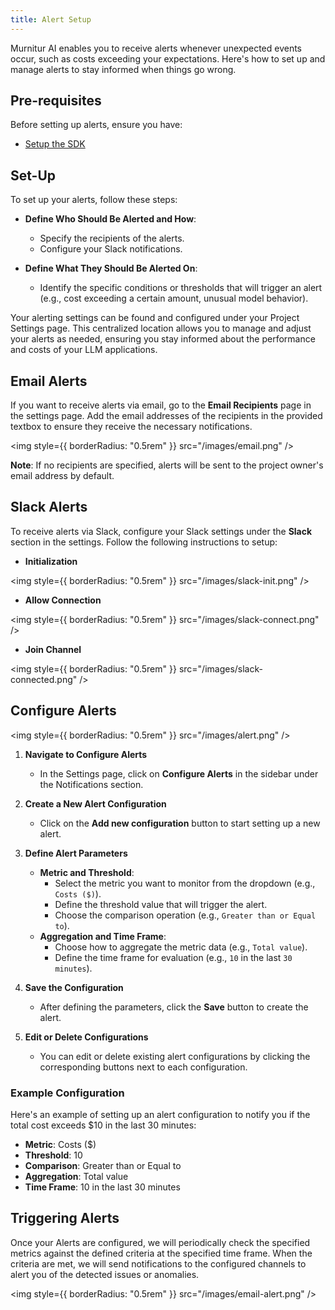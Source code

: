 ```yaml
---
title: Alert Setup
---
```


Murnitur AI enables you to receive alerts whenever unexpected events occur, such as costs exceeding your expectations. Here's how to set up and manage alerts to stay informed when things go wrong.

## Pre-requisites

Before setting up alerts, ensure you have:

- [Setup the SDK](/installation)

## Set-Up

To set up your alerts, follow these steps:

- **Define Who Should Be Alerted and How**:

  - Specify the recipients of the alerts.
  - Configure your Slack notifications.

- **Define What They Should Be Alerted On**:
  - Identify the specific conditions or thresholds that will trigger an alert (e.g., cost exceeding a certain amount, unusual model behavior).

Your alerting settings can be found and configured under your Project Settings page. This centralized location allows you to manage and adjust your alerts as needed, ensuring you stay informed about the performance and costs of your LLM applications.

## Email Alerts

If you want to receive alerts via email, go to the **Email Recipients** page in the settings page. Add the email addresses of the recipients in the provided textbox to ensure they receive the necessary notifications.

<img style={{ borderRadius: "0.5rem" }} src="/images/email.png" />

**Note**: If no recipients are specified, alerts will be sent to the project owner's email address by default.

## Slack Alerts

To receive alerts via Slack, configure your Slack settings under the **Slack** section in the settings.
Follow the following instructions to setup:

- **Initialization**

<img style={{ borderRadius: "0.5rem" }} src="/images/slack-init.png" />

- **Allow Connection**

<img style={{ borderRadius: "0.5rem" }} src="/images/slack-connect.png" />

- **Join Channel**

<img style={{ borderRadius: "0.5rem" }} src="/images/slack-connected.png" />

## Configure Alerts

<img style={{ borderRadius: "0.5rem" }} src="/images/alert.png" />

1. **Navigate to Configure Alerts**

   - In the Settings page, click on **Configure Alerts** in the sidebar under the Notifications section.

2. **Create a New Alert Configuration**

   - Click on the **Add new configuration** button to start setting up a new alert.

3. **Define Alert Parameters**

   - **Metric and Threshold**:
     - Select the metric you want to monitor from the dropdown (e.g., `Costs ($)`).
     - Define the threshold value that will trigger the alert.
     - Choose the comparison operation (e.g., `Greater than or Equal to`).
   - **Aggregation and Time Frame**:
     - Choose how to aggregate the metric data (e.g., `Total value`).
     - Define the time frame for evaluation (e.g., `10` in the last `30 minutes`).

4. **Save the Configuration**

   - After defining the parameters, click the **Save** button to create the alert.

5. **Edit or Delete Configurations**
   - You can edit or delete existing alert configurations by clicking the corresponding buttons next to each configuration.

### Example Configuration

Here's an example of setting up an alert configuration to notify you if the total cost exceeds $10 in the last 30 minutes:

- **Metric**: Costs ($)
- **Threshold**: 10
- **Comparison**: Greater than or Equal to
- **Aggregation**: Total value
- **Time Frame**: 10 in the last 30 minutes

## Triggering Alerts

Once your Alerts are configured, we will periodically check the specified metrics against the defined criteria at the specified time frame. When the criteria are met, we will send notifications to the configured channels to alert you of the detected issues or anomalies.

<img style={{ borderRadius: "0.5rem" }} src="/images/email-alert.png" />

